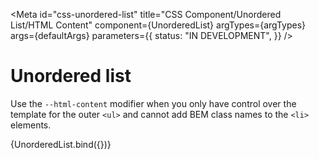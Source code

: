 <!-- @license CC0-1.0 -->


<Meta
  id="css-unordered-list"
  title="CSS Component/Unordered List/HTML Content"
  component={UnorderedList}
  argTypes={argTypes}
  args={defaultArgs}
  parameters={{
    status: "IN DEVELOPMENT",
  }}
/>

# Unordered list

Use the `--html-content` modifier when you only have control
over the template for the outer `<ul>` and cannot add BEM
class names to the `<li>` elements.

<Canvas>
  <Story
    name="HTML Content"
    args={{
      ...exampleArgs,
      htmlContent: true,
      items: [
        {
          children: "Lorem",
        },
        {
          children: "Ipsum",
          items: [
            {
              children: "Lorem",
            },
            {
              children: "Ipsum",
            },
          ],
        },
        {
          children: "Dolor",
        },
      ],
    }}
  >
    {UnorderedList.bind({})}
  </Story>
</Canvas>

<ArgsTable story="HTML Content" />
